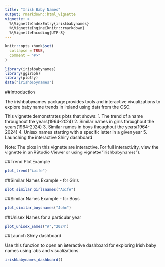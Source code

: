 ```yaml
---
title: "Irish Baby Names"
output: rmarkdown::html_vignette
vignette: >
  %\VignetteIndexEntry{irishbabynames}
  %\VignetteEngine{knitr::rmarkdown}
  %\VignetteEncoding{UTF-8}
---
```


```r
knitr::opts_chunk$set(
  collapse = TRUE,
  comment = "#>"
)
```

```r
library(irishbabynames)
library(ggiraph)
library(plotly)
data("irishbabynames")
```


##Introduction

The irishbabynames package provides tools and interactive visualizations to explore baby name trends in Ireland using data from the CSO.

This vignette demonstrates plots that shows:
  1. The trend of a name throughout the years(1964-2024)
  2. Similar names in girls throughout the years(1964-2024)
  3. Similar names in boys throughout the years(1964-2024)
  4. Unisex names starting with a specific letter in a given year
  5. Launching the interactive Shiny dashboard
  
Note: The plots in this vignette are interactive. For full interactivity, view the vignette in an RStudio Viewer or using vignette("irishbabynames").
  
  
##Trend Plot Example
```r
plot_trend("Aoife")
```

##Similar Names Example - for Girls
```r
plot_similar_girlsnames("Aoife")
```

##Similar Names Example - for Boys
```r
plot_similar_boysnames("John")
```

##Unisex Names for a particular year
```r
plot_unisex_names("A","2024")
```

##Launch Shiny dashboard

Use this function to open an interactive dashboard for exploring Irish baby names using tabs and visualizations.
```r
irishbabynames_dashboard()
```

